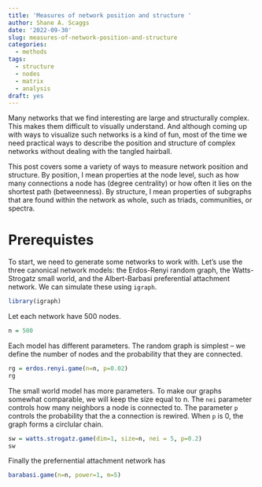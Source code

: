 ```yaml
---
title: 'Measures of network position and structure '
author: Shane A. Scaggs
date: '2022-09-30'
slug: measures-of-network-position-and-structure
categories:
  - methods
tags:
  - structure
  - nodes
  - matrix
  - analysis
draft: yes
---
```


Many networks that we find interesting are large and structurally complex. This makes them difficult to visually understand. And although coming up with ways to visualize such networks is a kind of fun, most of the time we need practical ways to describe the position and structure of complex networks without dealing with the tangled hairball. 

This post covers some a variety of ways to measure network position and structure. By position, I mean properties at the node level, such as how many connections a node has (degree centrality) or how often it lies on the shortest path (betweenness). By structure, I mean properties of subgraphs that are found within the network as whole, such as triads, communities, or spectra. 

# Prerequistes 

To start, we need to generate some networks to work with. Let's use the three canonical network models: the Erdos-Renyi random graph, the Watts-Strogatz small world, and the Albert-Barbasi preferential attachment network. We can simulate these using `igraph`.

```r
library(igraph)
```

Let each network have 500 nodes. 

```r
n = 500
```

Each model has different parameters. The random graph is simplest -- we define the number of nodes and the probability that they are connected. 

```r
rg = erdos.renyi.game(n=n, p=0.02)
rg
```

The small world model has more parameters. To make our graphs somewhat comparable, we will keep the size equal to n. The `nei` parameter controls how many neighbors a node is connected to. The parameter `p` controls the probability that the a connection is rewired. When `p` is 0, the graph forms a circlular chain. 

```r
sw = watts.strogatz.game(dim=1, size=n, nei = 5, p=0.2)
sw
```

Finally the prefernential attachment network has 

```r
barabasi.game(n=n, power=1, m=5)
```



